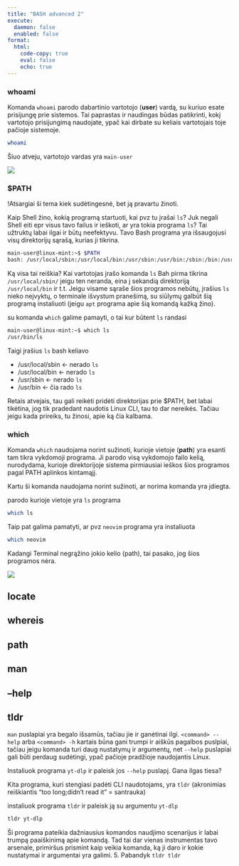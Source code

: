 ```yaml
---
title: "BASH advanced 2"
execute:
  daemon: false
  enabled: false
format:
  html:
    code-copy: true
    eval: false
    echo: true
---
```



### whoami

Komanda `whoami` parodo dabartinio vartotojo (**user**) vardą, su kuriuo esate prisijungę prie sistemos. Tai paprastas ir naudingas būdas patikrinti, kokį vartotojo prisijungimą naudojate, ypač kai dirbate su keliais vartotojais toje pačioje sistemoje.

```BASH
whoami
```

Šiuo atveju, vartotojo vardas yra `main-user`

![](img/shell/whoami.png)

### $PATH

!Atsargiai ši tema kiek sudėtingesnė, bet ją pravartu žinoti.

Kaip Shell žino, kokią programą startuoti, kai pvz tu įrašai `ls`? Juk negali Shell eiti epr visus tavo failus ir ieškoti, ar yra tokia programa `ls`? Tai užtruktų labai ilgai ir būtų neefektyvu. Tavo Bash programa yra išsaugojusi visų direktorijų sąrašą, kurias ji tikrina.


```BASH
main-user@linux-mint:~$ $PATH
bash: /usr/local/sbin:/usr/local/bin:/usr/sbin:/usr/bin:/sbin:/bin:/usr/games:/usr/local/games:/snap/bin: No such file or directory
```
Ką visa tai reiškia? Kai vartotojas įrašo komanda `ls` Bah pirma tikrina `/usr/local/sbin/` jeigu ten neranda, eina į sekandią direktoriją `/usr/local/bin` ir t.t. Jeigu visame sąraše šios programos nebūtų, įrašius `ls` nieko neįvyktų, o terminale išvystum pranešimą, su siūlymų galbūt šią programą instaliuoti (jeigu `apt` programa apie šią komandą kažką žino).

su komanda `which` galime pamayti, o tai kur būtent `ls` randasi

```BASH
main-user@linux-mint:~$ which ls
/usr/bin/ls
```

Taigi įrašius `ls` bash keliavo

* /usr/local/sbin <- nerado `ls`
* /usr/local/bin <- nerado `ls`
* /usr/sbin <- nerado `ls`
* /usr/bin <- čia rado `ls`

Retais atvejais, tau gali reikėti pridėti direktorijas prie $PATH, bet labai tikėtina, jog tik pradedant naudotis Linux CLI, tau to dar nereikės. Tačiau jeigu kada prireiks, tu žinosi, apie ką čia kalbama.

### which

Komanda `which` naudojama norint sužinoti, kurioje vietoje (**path**) yra esanti tam tikra vykdomoji programa. Ji parodo visą vykdomojo failo kelią, nurodydama, kurioje direktorijoje sistema pirmiausiai ieškos šios programos pagal PATH aplinkos kintamąjį.

Kartu ši komanda naudojama norint sužinoti, ar norima komanda yra įdiegta.

parodo kurioje vietoje yra `ls` programa
```BASH
which ls
```

Taip pat galima pamatyti, ar pvz `neovim` programa yra instaliuota

```BASH
which neovim
```

Kadangi Terminal negrąžino jokio kelio (path), tai pasako, jog šios programos nėra.

![](img/shell/which.png)


## locate

## whereis

## path


## man

## --help

## tldr

`man` puslapiai yra begalo išsamūs, tačiau jie ir ganėtinai ilgi. `<command> --help` arba `<command> -h` kartais būna gani trumpi ir aiškūs pagalbos puslpiai, tačiau jeigu komanda turi daug nustatymų ir argumentų, net `--help` puslapiai gali būti perdaug sudėtingi, ypač pačioje pradžioje naudojantis Linux.

Instaliuok programa `yt-dlp`  ir paleisk jos `--help` puslapį. Gana ilgas tiesa?

Kita programa, kuri stengiasi padėti CLI naudotojams, yra `tldr` (akronimias reiškiantis "too long;didn't read it" = santrauka)

instaliuok programa `tldr` ir paleisk ją su argumentu `yt-dlp`

```BASH
tldr yt-dlp
```

Ši programa pateikia dažniausius komandos naudjimo scenarijus ir labai trumpą paaiškinimą apie komandą. Tad tai dar vienas instrumentas tavo arsenale, primiršus prismint kaip veikia komanda, ką ji daro ir kokie nustatymai ir argumentai yra galimi.
5. Pabandyk `tldr tldr`
